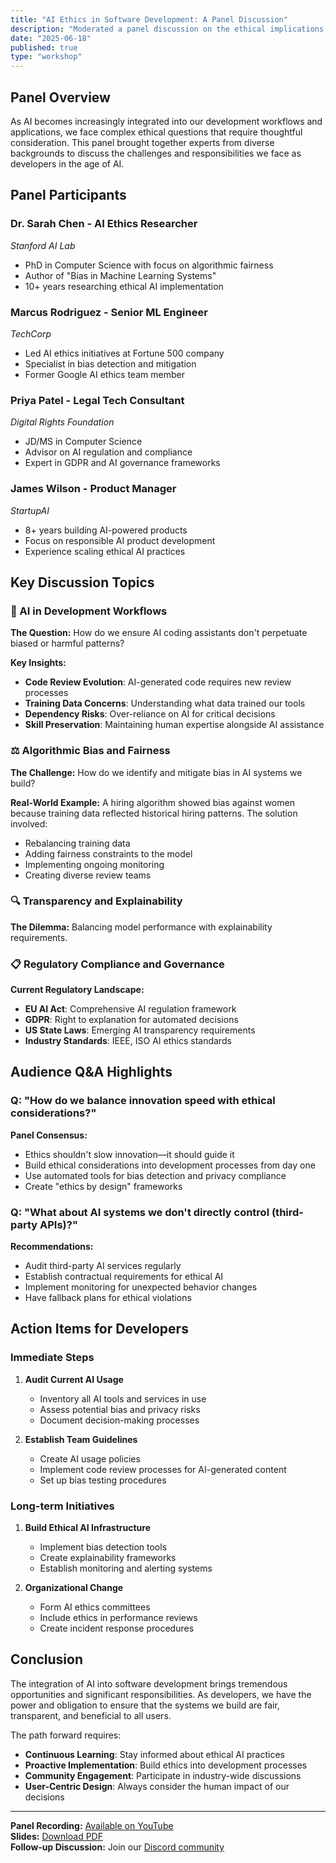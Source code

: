 ```yaml
---
title: "AI Ethics in Software Development: A Panel Discussion"
description: "Moderated a panel discussion on the ethical implications of AI in software development, covering bias, transparency, and responsible AI practices."
date: "2025-06-18"
published: true
type: "workshop"
---
```


## Panel Overview

As AI becomes increasingly integrated into our development workflows and applications, we face complex ethical questions that require thoughtful consideration. This panel brought together experts from diverse backgrounds to discuss the challenges and responsibilities we face as developers in the age of AI.

## Panel Participants

### Dr. Sarah Chen - AI Ethics Researcher
*Stanford AI Lab*
- PhD in Computer Science with focus on algorithmic fairness
- Author of "Bias in Machine Learning Systems"
- 10+ years researching ethical AI implementation

### Marcus Rodriguez - Senior ML Engineer
*TechCorp*
- Led AI ethics initiatives at Fortune 500 company
- Specialist in bias detection and mitigation
- Former Google AI ethics team member

### Priya Patel - Legal Tech Consultant
*Digital Rights Foundation*
- JD/MS in Computer Science
- Advisor on AI regulation and compliance
- Expert in GDPR and AI governance frameworks

### James Wilson - Product Manager
*StartupAI*
- 8+ years building AI-powered products
- Focus on responsible AI product development
- Experience scaling ethical AI practices

## Key Discussion Topics

### 🤖 AI in Development Workflows

**The Question:** How do we ensure AI coding assistants don't perpetuate biased or harmful patterns?

**Key Insights:**
- **Code Review Evolution**: AI-generated code requires new review processes
- **Training Data Concerns**: Understanding what data trained our tools
- **Dependency Risks**: Over-reliance on AI for critical decisions
- **Skill Preservation**: Maintaining human expertise alongside AI assistance

### ⚖️ Algorithmic Bias and Fairness

**The Challenge:** How do we identify and mitigate bias in AI systems we build?

**Real-World Example:**
A hiring algorithm showed bias against women because training data reflected historical hiring patterns. The solution involved:
- Rebalancing training data
- Adding fairness constraints to the model
- Implementing ongoing monitoring
- Creating diverse review teams

### 🔍 Transparency and Explainability

**The Dilemma:** Balancing model performance with explainability requirements.

### 📋 Regulatory Compliance and Governance

**Current Regulatory Landscape:**
- **EU AI Act**: Comprehensive AI regulation framework
- **GDPR**: Right to explanation for automated decisions
- **US State Laws**: Emerging AI transparency requirements
- **Industry Standards**: IEEE, ISO AI ethics standards

## Audience Q&A Highlights

### Q: "How do we balance innovation speed with ethical considerations?"

**Panel Consensus:**
- Ethics shouldn't slow innovation—it should guide it
- Build ethical considerations into development processes from day one
- Use automated tools for bias detection and privacy compliance
- Create "ethics by design" frameworks

### Q: "What about AI systems we don't directly control (third-party APIs)?"

**Recommendations:**
- Audit third-party AI services regularly
- Establish contractual requirements for ethical AI
- Implement monitoring for unexpected behavior changes
- Have fallback plans for ethical violations

## Action Items for Developers

### Immediate Steps
1. **Audit Current AI Usage**
   - Inventory all AI tools and services in use
   - Assess potential bias and privacy risks
   - Document decision-making processes

2. **Establish Team Guidelines**
   - Create AI usage policies
   - Implement code review processes for AI-generated content
   - Set up bias testing procedures

### Long-term Initiatives
1. **Build Ethical AI Infrastructure**
   - Implement bias detection tools
   - Create explainability frameworks
   - Establish monitoring and alerting systems

2. **Organizational Change**
   - Form AI ethics committees
   - Include ethics in performance reviews
   - Create incident response procedures

## Conclusion

The integration of AI into software development brings tremendous opportunities and significant responsibilities. As developers, we have the power and obligation to ensure that the systems we build are fair, transparent, and beneficial to all users.

The path forward requires:
- **Continuous Learning**: Stay informed about ethical AI practices
- **Proactive Implementation**: Build ethics into development processes
- **Community Engagement**: Participate in industry-wide discussions
- **User-Centric Design**: Always consider the human impact of our decisions

---

**Panel Recording:** [Available on YouTube](#)  
**Slides:** [Download PDF](#)  
**Follow-up Discussion:** Join our [Discord community](#)

